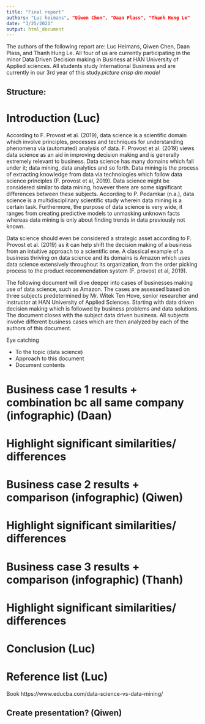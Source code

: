 ```yaml
---
title: "Final report"
authors: "Luc heimans", "Qiwen Chen", "Daan Plass", "Thanh Hung Le"
date: "3/25/2021"
output: html_document
---
```


The authors of the following report are: Luc Heimans, Qiwen Chen, Daan Plass, and Thanh Hung Le. All four of us are currently participating in the minor Data Driven Decision making in Business at HAN University of Applied sciences. All students study International Business and are currently in our 3rd year of this study.*picture crisp dm model*

## Structure:

# Introduction (Luc)

According to F. Provost et al. (2019), data science is a scientific domain which involve principles, processes and techniques for understanding phenomena via (automated) analysis of data. F. Provost et al. (2019) views data science as an aid in improving decision making and is generally extremely relevant to business. Data science has many domains which fall under it; data mining, data analytics and so forth. Data mining is the process of extracting knowledge from data via technologies which follow data science principles (F. provost et al, 2019). 
Data science might be considered similar to data mining, however there are some significant differences between these subjects. According to P. Pedamkar (n.a.), data science is a multidisciplinary scientific study wherein data mining is a certain task. Furthermore, the purpose of data science is very wide, it ranges from creating predictive models to unmasking unknown facts whereas data mining is only about finding trends in data previously not known. 

Data science should even be considered a strategic asset according to F. Provost et al. (2019) as it can help shift the decision making of a business from an intuitive approach to a scientific one. A classical example of a business thriving on data science and its domains is Amazon which uses data science extensively throughout its organization, from the order picking process to the product recommendation system (F. provost et al, 2019).

The following document will dive deeper into cases of businesses making use of data science, such as Amazon. The cases are assessed based on three subjects predetermined by Mr. Witek Ten Hove, senior researcher and instructor at HAN University of Applied Sciences. Starting with data driven decision making which is followed by business problems and data solutions. The document closes with the subject data driven business. All subjects involve different business cases which are then analyzed by each of the authors of this document.


Eye catching

- To the topic (data science)
- Approach to this document
- Document contents


# Business case 1 results + combination bc all same company (infographic) (Daan)
# Highlight significant similarities/ differences


# Business case 2 results + comparison (infographic) (Qiwen)
# Highlight significant similarities/ differences


# Business case 3 results + comparison (infographic) (Thanh)
# Highlight significant similarities/ differences


# Conclusion (Luc)

# Reference list (Luc)

Book
https://www.educba.com/data-science-vs-data-mining/


## Create presentation? (Qiwen)

